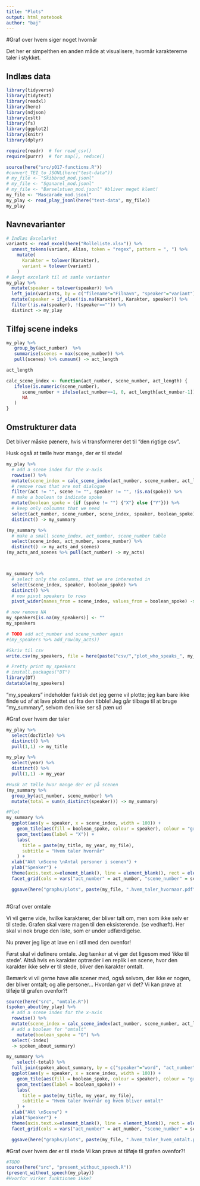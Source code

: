 ```yaml
---
title: "Plots"
output: html_notebook
author: "baj"
---
```


#Graf over hvem siger noget hvornår

Det her er simpelthen en anden måde at visualisere, hvornår karaktererne taler i stykket.

## Indlæs data

```r
library(tidyverse)
library(tidytext)
library(readxl)
library(here)
library(ndjson)
library(xslt)
library(fs)
library(ggplot2)
library(knitr)
library(dplyr)

require(readr)  # for read_csv()
require(purrr)  # for map(), reduce()

source(here("src/p017-functions.R"))
#convert_TEI_to_JSONL(here("test-data"))
# my_file <- "Skibbrud_mod.jsonl"
# my_file <- "Sganarel_mod.jsonl"
# my_file <- "Barselstuen_mod.jsonl" #bliver meget klemt!
my_file <- "Mascarade_mod.jsonl"
my_play <- read_play_jsonl(here("test-data", my_file))
my_play
```


## Navnevarianter

```r
# Indlæs Excelarket
variants <- read_excel(here("Rolleliste.xlsx")) %>% 
  unnest_tokens(variant, Alias, token = "regex", pattern = ", ") %>% 
    mutate(
      Karakter = tolower(Karakter),
      variant = tolower(variant)
    )
# Benyt excelark til at samle varianter
my_play %>%
  mutate(speaker = tolower(speaker)) %>% 
  left_join(variants, by = c("filename"="Filnavn", "speaker"="variant")) %>% 
  mutate(speaker = if_else(!is.na(Karakter), Karakter, speaker)) %>%
  filter(!is.na(speaker), !(speaker=="")) %>%
  distinct -> my_play
```

## Tilføj scene indeks

```r
my_play %>% 
   group_by(act_number)  %>% 
   summarise(scenes = max(scene_number)) %>% 
   pull(scenes) %>% cumsum() -> act_length

act_length

calc_scene_index <- function(act_number, scene_number, act_length) {
   ifelse(is.numeric(scene_number),
      scene_number + ifelse(act_number==1, 0, act_length[act_number-1]),
      NA
   )
}

```

## Omstrukturer data

Det bliver måske pænere, hvis vi transformerer det til "den rigtige csv".

Husk også at tælle hvor mange, der er til stede!


```r
my_play %>% 
  # add a scene index for the x-axis
  rowwise() %>% 
  mutate(scene_index = calc_scene_index(act_number, scene_number, act_length)) %>% 
  # remove rows that are not dialogue
  filter(act != "", scene != "", speaker != "", !is.na(spoke)) %>%
  # make a boolean to indicate spoke
  mutate(boolean_spoke = (if (spoke != "") {"X"} else {"Y"})) %>%
  # keep only coloumns that we need
  select(act_number, scene_number, scene_index, speaker, boolean_spoke) %>%
  distinct() -> my_summary

(my_summary %>%
  # make a small scene_index, act_number, scene_number table
  select(scene_index, act_number, scene_number) %>% 
  distinct() -> my_acts_and_scenes)
(my_acts_and_scenes %>% pull(act_number) -> my_acts)



my_summary %>%
  # select only the columns, that we are interested in
  select(scene_index, speaker, boolean_spoke) %>% 
  distinct() %>%
  # now pivot speakers to rows
  pivot_wider(names_from = scene_index, values_from = boolean_spoke) -> my_speakers

# now remove NA
my_speakers[is.na(my_speakers)] <- ""
my_speakers

# TODO add act_number and scene_number again
#(my_speakers %>% add_row(my_acts))

#Skriv til csv
write.csv(my_speakers, file = here(paste("csv/","plot_who_speaks_", my_file, ".csv")))

# Pretty print my_speakers
# install.packages("DT")
library(DT)
datatable(my_speakers)

```




"my_speakers" indeholder faktisk det jeg gerne vil plotte; jeg kan bare ikke finde ud af at lave plottet ud fra den tibble!
Jeg går tilbage til at bruge "my_summary", selvom den ikke ser så pæn ud 

#Graf over hvem der taler

```r
my_play %>% 
  select(docTitle) %>% 
  distinct() %>%
  pull(1,1) -> my_title

my_play %>% 
  select(year) %>% 
  distinct() %>%
  pull(1,1) -> my_year

#Husk at tælle hvor mange der er på scenen
(my_summary %>%
  group_by(act_number, scene_number) %>%
  mutate(total = sum(n_distinct(speaker))) -> my_summary) 

#Plot
my_summary %>% 
  ggplot(aes(y = speaker, x = scene_index, width = 100)) +
    geom_tile(aes(fill = boolean_spoke, colour = speaker), colour = "grey", show.legend = FALSE) + 
    geom_text(aes(label = "X")) +
    labs(
      title = paste(my_title, my_year, my_file),
      subtitle = "Hvem taler hvornår"
    ) +
  xlab("Akt \nScene \nAntal personer i scenen") +
  ylab("Speaker") + 
  theme(axis.text.x=element_blank(), line = element_blank(), rect = element_blank()) + 
  facet_grid(cols = vars("act_number" = act_number, "scene_number" = scene_number, "total" = total), switch="x")

  ggsave(here("graphs/plots", paste(my_file, ".hvem_taler_hvornaar.pdf")), width=16, height=9)
  

```

#Graf over omtale

Vi vil gerne vide, hvilke karakterer, der bliver talt om, men som ikke selv er til stede. Grafen skal være magen til den eksisterende. (se vedhæft). Her skal vi nok bruge den liste, som er under udfærdigelse.

Nu prøver jeg lige at lave en i stil med den ovenfor!

Først skal vi definere omtale. Jeg tænker at vi gør det ligesom med 'ikke til stede'. Altså hvis en karakter optræder i en replik i en scene, hvor den karakter ikke selv er til stede, bliver den karakter omtalt.

Bemærk vi vil gerne have alle scener med, også selvom, der ikke er nogen, der bliver omtalt; og alle personer... Hvordan gør vi det?
Vi kan prøve at tilføje til grafen ovenfor?!

```r
source(here("src", "omtale.R"))
(spoken_about(my_play) %>%
  # add a scene index for the x-axis
  rowwise() %>% 
  mutate(scene_index = calc_scene_index(act_number, scene_number, act_length)) %>%
  # add a boolean for "omtalt"
    mutate(boolean_spoke = "O") %>%
  select(-index)
  -> spoken_about_summary) 

my_summary %>%
    select(-total) %>%
  full_join(spoken_about_summary, by = c("speaker"="word", "act_number", "scene_number", "scene_index", "boolean_spoke")) %>% 
  ggplot(aes(y = speaker, x = scene_index, width = 100)) +
    geom_tile(aes(fill = boolean_spoke, colour = speaker), colour = "grey", show.legend = FALSE) + 
    geom_text(aes(label = boolean_spoke)) +
    labs(
      title = paste(my_title, my_year, my_file),
      subtitle = "Hvem taler hvornår og hvem bliver omtalt"
    ) +
  xlab("Akt \nScene") +
  ylab("Speaker") + 
  theme(axis.text.x=element_blank(), line = element_blank(), rect = element_blank()) + 
  facet_grid(cols = vars("act_number" = act_number, "scene_number" = scene_number), switch = "x")

  ggsave(here("graphs/plots", paste(my_file, ".hvem_taler_hvem_omtalt.pdf")), width=16, height=9)

```
#Graf over hvem der er til stede
Vi kan prøve at tilføje til grafen ovenfor?!
```r
#TODO
source(here("src", "present_without_speech.R"))
(present_without_speech(my_play))
#Hvorfor virker funktionen ikke?

```

